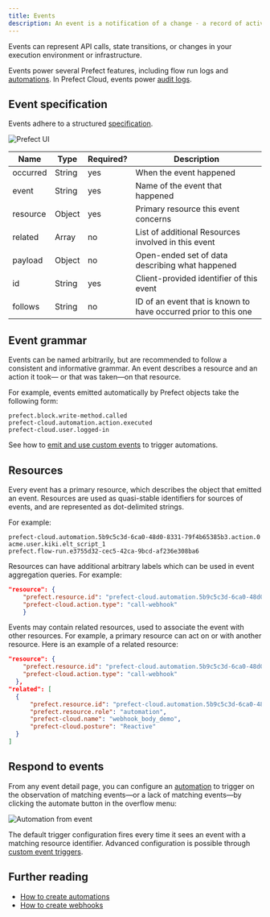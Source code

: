 ```yaml
---
title: Events
description: An event is a notification of a change - a record of activity in your stack.
---
```


Events can represent API calls, state transitions, or changes in your execution environment or infrastructure.

Events power several Prefect features, including flow run logs and [automations](/v3/concepts/automations/).
In Prefect Cloud, events power [audit logs](/v3/manage/cloud/manage-users/audit-logs/).



<COMBINED name="events" hrefTF={events.tf} hrefAPI={events.api} hrefCLI={events.cli} />

## Event specification

Events adhere to a structured [specification](https://app.prefect.cloud/api/docs#tag/Events).

![Prefect UI](/v3/img/ui/event-spec.png)

| Name     | Type   | Required? | Description                                                          |
| -------- | ------ | --------- | -------------------------------------------------------------------- |
| occurred | String | yes       | When the event happened                                              |
| event    | String | yes       | Name of the event that happened                                  |
| resource | Object | yes       | Primary resource this event concerns                             |
| related  | Array  | no        | List of additional Resources involved in this event                |
| payload  | Object | no        | Open-ended set of data describing what happened                   |
| id       | String | yes       | Client-provided identifier of this event                         |
| follows  | String | no        | ID of an event that is known to have occurred prior to this one |

## Event grammar

Events can be named arbitrarily, but are recommended to follow a consistent and informative grammar. An event describes a resource and an action it took—
or that was taken—on that resource.

For example, events emitted automatically by Prefect objects take the following form:

```
prefect.block.write-method.called
prefect-cloud.automation.action.executed
prefect-cloud.user.logged-in
```

See how to [emit and use custom events](/v3/how-to-guides/automations/use-custom-event-grammar/) to trigger automations.


## Resources

Every event has a primary resource, which describes the object that emitted an event. 
Resources are used as quasi-stable identifiers for sources of events, and are represented as dot-delimited strings. 

For example:

```
prefect-cloud.automation.5b9c5c3d-6ca0-48d0-8331-79f4b65385b3.action.0
acme.user.kiki.elt_script_1
prefect.flow-run.e3755d32-cec5-42ca-9bcd-af236e308ba6
```

Resources can have additional arbitrary labels which can be used in event aggregation queries. 
For example:

```json
"resource": {
    "prefect.resource.id": "prefect-cloud.automation.5b9c5c3d-6ca0-48d0-8331-79f4b65385b3",
    "prefect-cloud.action.type": "call-webhook"
    }
```

Events may contain related resources, used to associate the event with other resources.
For example, a primary resource can act on or with another resource. 
Here is an example of a related resource:

```json
"resource": {
    "prefect.resource.id": "prefect-cloud.automation.5b9c5c3d-6ca0-48d0-8331-79f4b65385b3.action.0",
    "prefect-cloud.action.type": "call-webhook"
  },
"related": [
  {
      "prefect.resource.id": "prefect-cloud.automation.5b9c5c3d-6ca0-48d0-8331-79f4b65385b3",
      "prefect.resource.role": "automation",
      "prefect-cloud.name": "webhook_body_demo",
      "prefect-cloud.posture": "Reactive"
  }
]
```

## Respond to events

From any event detail page, you can configure an [automation](/v3/concepts/automations/) to trigger on 
the observation of matching events—or a lack of matching events—by clicking the automate button in the overflow menu:

![Automation from event](/v3/img/ui/automation-from-event.png)

The default trigger configuration fires every time it sees an event with a matching resource identifier. 
Advanced configuration is possible through [custom event triggers](/v3/concepts/event-triggers/).


## Further reading

- [How to create automations](/v3/how-to-guides/automations/creating-automations/)
- [How to create webhooks](/v3/how-to-guides/cloud/create-a-webhook/)